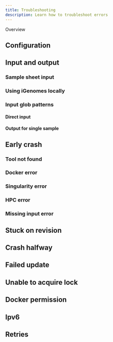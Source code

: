 ```yaml
---
title: Troubleshooting
description: Learn how to troubleshoot errors
---
```



Overview

## Configuration

## Input and output

### Sample sheet input

### Using iGenomes locally

### Input glob patterns

#### Direct input

#### Output for single sample

## Early crash

### Tool not found

### Docker error

### Singularity error

### HPC error

### Missing input error

## Stuck on revision

## Crash halfway

## Failed update

## Unable to acquire lock

## Docker permission

## Ipv6

## Retries